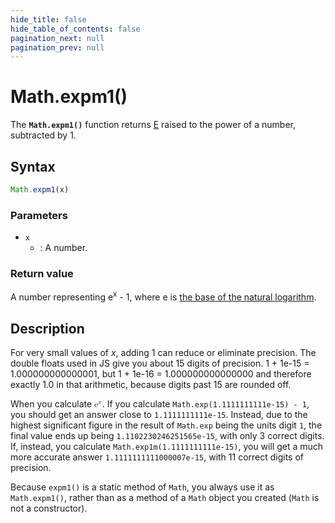 ```yaml
---
hide_title: false
hide_table_of_contents: false
pagination_next: null
pagination_prev: null
---
```

# Math.expm1()

The **`Math.expm1()`** function returns [E](./E.mdx) raised to the power of a number, subtracted by 1.

## Syntax

```js
Math.expm1(x)
```

### Parameters

- `x`
  - : A number.

### Return value

A number representing e<sup>x</sup> - 1, where e is [the base of the natural logarithm](./E.mdx).

## Description

For very small values of _x_, adding 1 can reduce or eliminate precision. The double floats used in JS give you about 15 digits of precision. 1 + 1e-15 \= 1.000000000000001, but 1 + 1e-16 = 1.000000000000000 and therefore exactly 1.0 in that arithmetic, because digits past 15 are rounded off.

When you calculate <math display="inline"><semantics><msup><mi mathvariant="normal">e</mi><mi>x</mi></msup></semantics></math>. If you calculate `Math.exp(1.1111111111e-15) - 1`, you should get an answer close to `1.1111111111e-15`. Instead, due to the highest significant figure in the result of `Math.exp` being the units digit `1`, the final value ends up being `1.1102230246251565e-15`, with only 3 correct digits. If, instead, you calculate `Math.exp1m(1.1111111111e-15)`, you will get a much more accurate answer `1.1111111111000007e-15`, with 11 correct digits of precision.

Because `expm1()` is a static method of `Math`, you always use it as `Math.expm1()`, rather than as a method of a `Math` object you created (`Math` is not a constructor).
